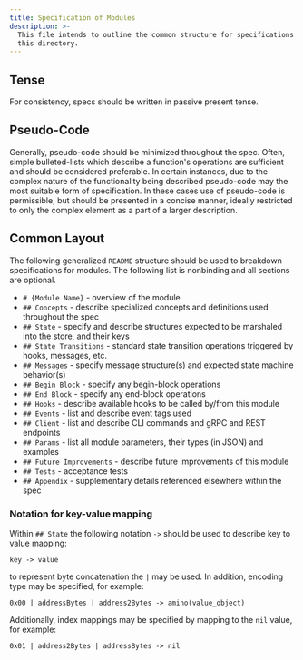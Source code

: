 ```yaml
---
title: Specification of Modules
description: >-
  This file intends to outline the common structure for specifications within
  this directory.
---
```


## Tense

For consistency, specs should be written in passive present tense.

## Pseudo-Code

Generally, pseudo-code should be minimized throughout the spec. Often, simple
bulleted-lists which describe a function's operations are sufficient and should
be considered preferable. In certain instances, due to the complex nature of
the functionality being described pseudo-code may the most suitable form of
specification. In these cases use of pseudo-code is permissible, but should be
presented in a concise manner, ideally restricted to only the complex
element as a part of a larger description.

## Common Layout

The following generalized `README` structure should be used to breakdown
specifications for modules. The following list is nonbinding and all sections are optional.

- `# {Module Name}` - overview of the module
- `## Concepts` - describe specialized concepts and definitions used throughout the spec
- `## State` - specify and describe structures expected to be marshaled into the store, and their keys
- `## State Transitions` - standard state transition operations triggered by hooks, messages, etc.
- `## Messages` - specify message structure(s) and expected state machine behavior(s)
- `## Begin Block` - specify any begin-block operations
- `## End Block` - specify any end-block operations
- `## Hooks` - describe available hooks to be called by/from this module
- `## Events` - list and describe event tags used
- `## Client` - list and describe CLI commands and gRPC and REST endpoints
- `## Params` - list all module parameters, their types (in JSON) and examples
- `## Future Improvements` - describe future improvements of this module
- `## Tests` - acceptance tests
- `## Appendix` - supplementary details referenced elsewhere within the spec

### Notation for key-value mapping

Within `## State` the following notation `->` should be used to describe key to
value mapping:

```text
key -> value
```

to represent byte concatenation the `|` may be used. In addition, encoding
type may be specified, for example:

```text
0x00 | addressBytes | address2Bytes -> amino(value_object)
```

Additionally, index mappings may be specified by mapping to the `nil` value, for example:

```text
0x01 | address2Bytes | addressBytes -> nil
```
